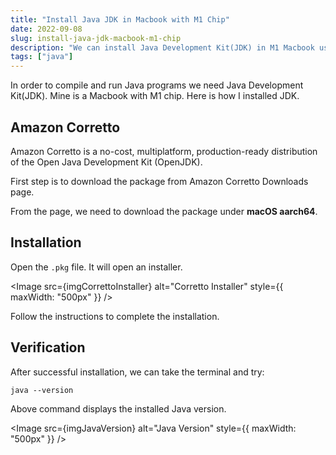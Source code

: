 ```yaml
---
title: "Install Java JDK in Macbook with M1 Chip"
date: 2022-09-08
slug: install-java-jdk-macbook-m1-chip
description: "We can install Java Development Kit(JDK) in M1 Macbook using Amazon Corretto"
tags: ["java"]
---
```



In order to compile and run Java programs we need Java Development Kit(JDK). Mine is a Macbook with M1 chip. Here is how I installed JDK.

## Amazon Corretto

Amazon Corretto is a no-cost, multiplatform, production-ready distribution of the Open Java Development Kit (OpenJDK).

First step is to download the package from <Olink link="https://docs.aws.amazon.com/corretto/latest/corretto-11-ug/downloads-list.html">Amazon Corretto Downloads</Olink> page.

From the page, we need to download the package under **macOS aarch64**.

## Installation

Open the `.pkg` file. It will open an installer.

<Image
  src={imgCorrettoInstaller}
  alt="Corretto Installer"
  style={{ maxWidth: "500px" }}
/>

Follow the instructions to complete the installation.

## Verification

After successful installation, we can take the terminal and try:

```
java --version
```

Above command displays the installed Java version.

<Image src={imgJavaVersion} alt="Java Version" style={{ maxWidth: "500px" }} />
